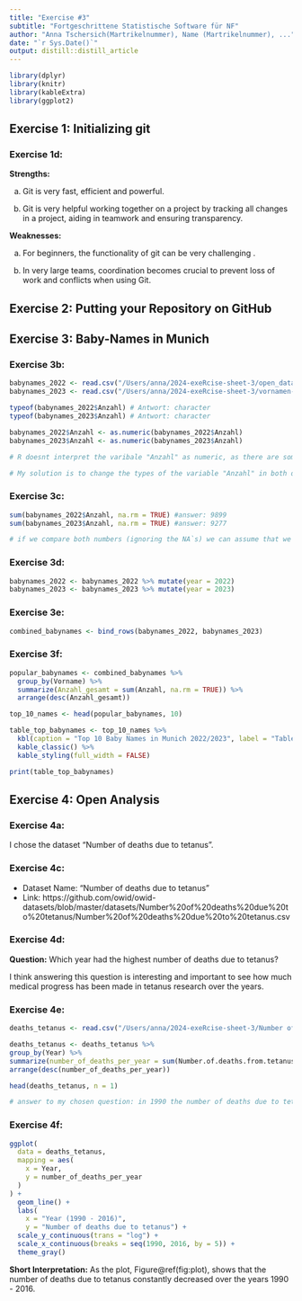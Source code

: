 ```yaml
---
title: "Exercise #3"
subtitle: "Fortgeschrittene Statistische Software für NF"
author: "Anna Tschersich(Martrikelnummer), Name (Martrikelnummer), ..."
date: "`r Sys.Date()`"
output: distill::distill_article
---
```

```r
library(dplyr)
library(knitr)
library(kableExtra)
library(ggplot2)
```


## Exercise 1: Initializing git 

### Exercise 1d:

**Strengths:**

a) Git is very fast, efficient and powerful.

b) Git is very helpful working together on a project by tracking all
changes in a project, aiding in teamwork and ensuring transparency.

**Weaknesses:**

a) For beginners, the functionality of git can be very challenging .

b) In very large teams, coordination becomes crucial to prevent loss of
work and conflicts when using Git. 



## Exercise 2: Putting your Repository on GitHub



## Exercise 3: Baby-Names in Munich 

### Exercise 3b:
```r
babynames_2022 <- read.csv("/Users/anna/2024-exeRcise-sheet-3/open_data_portal_2022.csv")
babynames_2023 <- read.csv("/Users/anna/2024-exeRcise-sheet-3/vornamen-muenchen-2023.csv")

typeof(babynames_2022$Anzahl) # Antwort: character
typeof(babynames_2023$Anzahl) # Antwort: character 

babynames_2022$Anzahl <- as.numeric(babynames_2022$Anzahl)
babynames_2023$Anzahl <- as.numeric(babynames_2023$Anzahl)

# R doesnt interpret the varibale "Anzahl" as numeric, as there are some values that are not just numbers but also text (e.g.: "4 oder weniger" as a value). 

# My solution is to change the types of the variable "Anzahl" in both datasets from character to numeric. Now the variable has the numerical datatype. Unfortunately all values that had text in it are now "NA" so the counts of some babynames got loss by changing the datatype. 
```

### Exercise 3c:
```r
sum(babynames_2022$Anzahl, na.rm = TRUE) #answer: 9899
sum(babynames_2023$Anzahl, na.rm = TRUE) #answer: 9277

# if we compare both numbers (ignoring the NA`s) we can assume that we had a bigger babyboom in 2022 as more babies were born in this year. 
```

### Exercise 3d:
```r
babynames_2022 <- babynames_2022 %>% mutate(year = 2022)
babynames_2023 <- babynames_2023 %>% mutate(year = 2023)
```

### Exercise 3e:
```r
combined_babynames <- bind_rows(babynames_2022, babynames_2023)
```

### Exercise 3f:
```r
popular_babynames <- combined_babynames %>%
  group_by(Vorname) %>%
  summarize(Anzahl_gesamt = sum(Anzahl, na.rm = TRUE)) %>%
  arrange(desc(Anzahl_gesamt))
```

```r
top_10_names <- head(popular_babynames, 10)
```

```r
table_top_babynames <- top_10_names %>%
  kbl(caption = "Top 10 Baby Names in Munich 2022/2023", label = "Table1") %>%
  kable_classic() %>%
  kable_styling(full_width = FALSE)

print(table_top_babynames)
```

## Exercise 4: Open Analysis 

### Exercise 4a: 
I chose the dataset "Number of deaths due to tetanus".

### Exercise 4c:
- Dataset Name: "Number of deaths due to tetanus"
- Link: https://github.com/owid/owid-datasets/blob/master/datasets/Number%20of%20deaths%20due%20to%20tetanus/Number%20of%20deaths%20due%20to%20tetanus.csv 

### Exercise 4d:

**Question:** Which year had the highest number of deaths due to tetanus?

I think answering this question is interesting and important to see how much medical progress has been made in tetanus research over the years. 

### Exercise 4e:
```r
deaths_tetanus <- read.csv("/Users/anna/2024-exeRcise-sheet-3/Number of deaths due to tetanus.csv")

deaths_tetanus <- deaths_tetanus %>%
group_by(Year) %>%
summarize(number_of_deaths_per_year = sum(Number.of.deaths.from.tetanus..GBD.2016.)) %>%
arrange(desc(number_of_deaths_per_year))

head(deaths_tetanus, n = 1) 

# answer to my chosen question: in 1990 the number of deaths due to tetanus were the highest (1332303	deaths)
```

### Exercise 4f:
```r
ggplot(
  data = deaths_tetanus,
  mapping = aes(
    x = Year,
    y = number_of_deaths_per_year
  )
) +
  geom_line() +
  labs(
    x = "Year (1990 - 2016)",
    y = "Number of deaths due to tetanus") +
  scale_y_continuous(trans = "log") +
  scale_x_continuous(breaks = seq(1990, 2016, by = 5)) +
  theme_gray()
```

**Short Interpretation:** 
As the plot, Figure\@ref(fig:plot), shows that the number of deaths due to tetanus constantly decreased over the years 1990 - 2016. 